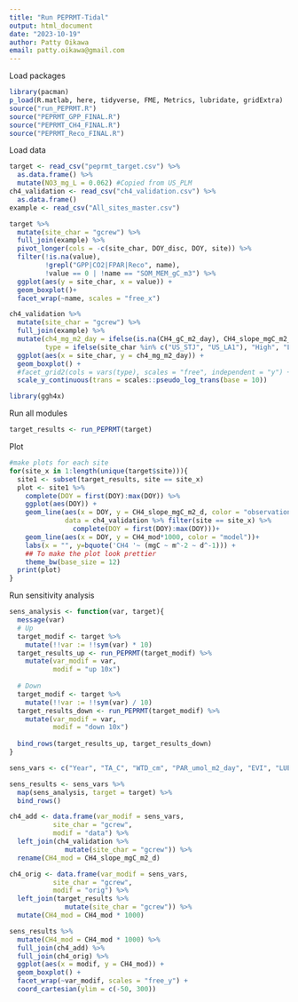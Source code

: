 ```yaml
---
title: "Run PEPRMT-Tidal"
output: html_document
date: "2023-10-19"
author: Patty Oikawa
email: patty.oikawa@gmail.com
---
```



Load packages

```r
library(pacman)
p_load(R.matlab, here, tidyverse, FME, Metrics, lubridate, gridExtra)
source("run_PEPRMT.R")
source("PEPRMT_GPP_FINAL.R")
source("PEPRMT_CH4_FINAL.R")
source("PEPRMT_Reco_FINAL.R")
```

Load data

```r
target <- read_csv("peprmt_target.csv") %>%
  as.data.frame() %>%
  mutate(NO3_mg_L = 0.062) #Copied from US_PLM
ch4_validation <- read_csv("ch4_validation.csv") %>%
  as.data.frame()
example <- read_csv("All_sites_master.csv") 

target %>%
  mutate(site_char = "gcrew") %>%
  full_join(example) %>%
  pivot_longer(cols = -c(site_char, DOY_disc, DOY, site)) %>%
  filter(!is.na(value),
         !grepl("GPP|CO2|FPAR|Reco", name),
         !value == 0 | !name == "SOM_MEM_gC_m3") %>%
  ggplot(aes(y = site_char, x = value)) +
  geom_boxplot()+
  facet_wrap(~name, scales = "free_x")

ch4_validation %>%
  mutate(site_char = "gcrew") %>%
  full_join(example) %>%
  mutate(ch4_mg_m2_day = ifelse(is.na(CH4_gC_m2_day), CH4_slope_mgC_m2_d, CH4_gC_m2_day * 1000),
         type = ifelse(site_char %in% c("US_STJ", "US_LA1"), "High", "Low")) %>%
  ggplot(aes(x = site_char, y = ch4_mg_m2_day)) +
  geom_boxplot() +
  #facet_grid2(cols = vars(type), scales = "free", independent = "y") + 
  scale_y_continuous(trans = scales::pseudo_log_trans(base = 10))

library(ggh4x)
```

Run all modules

```r
target_results <- run_PEPRMT(target)
```

Plot
```r
#make plots for each site
for(site_x in 1:length(unique(target$site))){
  site1 <- subset(target_results, site == site_x)
  plot <- site1 %>%
    complete(DOY = first(DOY):max(DOY)) %>%
    ggplot(aes(DOY)) +
    geom_line(aes(x = DOY, y = CH4_slope_mgC_m2_d, color = "observation"), 
              data = ch4_validation %>% filter(site == site_x) %>%
                complete(DOY = first(DOY):max(DOY)))+
    geom_line(aes(x = DOY, y = CH4_mod*1000, color = "model"))+
    labs(x = "", y=bquote('CH4 '~ (mgC ~ m^-2 ~ d^-1))) +
    ## To make the plot look prettier
    theme_bw(base_size = 12) 
  print(plot)
}
```

Run sensitivity analysis

```r
sens_analysis <- function(var, target){
  message(var)
  # Up
  target_modif <- target %>%
    mutate(!!var := !!sym(var) * 10)
  target_results_up <- run_PEPRMT(target_modif) %>%
    mutate(var_modif = var,
           modif = "up 10x")
  
  # Down
  target_modif <- target %>%
    mutate(!!var := !!sym(var) / 10)
  target_results_down <- run_PEPRMT(target_modif) %>%
    mutate(var_modif = var,
           modif = "down 10x")
  
  bind_rows(target_results_up, target_results_down)
}

sens_vars <- c("Year", "TA_C", "WTD_cm", "PAR_umol_m2_day", "EVI", "LUE", "Wetland_age_years", "Salinity_daily_ave_ppt", "NO3_mg_L", "SOM_MEM_gC_m3")

sens_results <- sens_vars %>%
  map(sens_analysis, target = target) %>%
  bind_rows() 

ch4_add <- data.frame(var_modif = sens_vars,
           site_char = "gcrew",
           modif = "data") %>%
  left_join(ch4_validation %>%
              mutate(site_char = "gcrew")) %>%
  rename(CH4_mod = CH4_slope_mgC_m2_d)

ch4_orig <- data.frame(var_modif = sens_vars,
           site_char = "gcrew",
           modif = "orig") %>%
  left_join(target_results %>%
              mutate(site_char = "gcrew")) %>%
  mutate(CH4_mod = CH4_mod * 1000)

sens_results %>%
  mutate(CH4_mod = CH4_mod * 1000) %>%
  full_join(ch4_add) %>%
  full_join(ch4_orig) %>%
  ggplot(aes(x = modif, y = CH4_mod)) +
  geom_boxplot() +
  facet_wrap(~var_modif, scales = "free_y") +
  coord_cartesian(ylim = c(-50, 300))
```